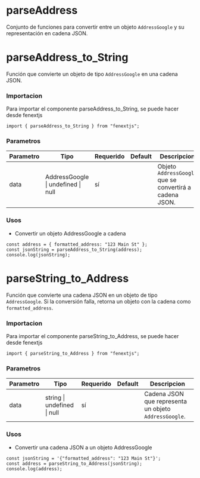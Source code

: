 # parseAddress

Conjunto de funciones para convertir entre un objeto `AddressGoogle` y su representación en cadena JSON.

# parseAddress_to_String

Función que convierte un objeto de tipo `AddressGoogle` en una cadena JSON.

### Importacion

Para importar el componente parseAddress_to_String, se puede hacer desde fenextjs

```tsx copy
import { parseAddress_to_String } from "fenextjs";
```

### Parametros

| Parametro | Tipo | Requerido | Default | Descripcion |
| --------- | ---- | --------- | ------- | ----------- |
| data | AddressGoogle \| undefined \| null | sí |  | Objeto `AddressGoogle` que se convertirá a cadena JSON. |
### Usos

- Convertir un objeto AddressGoogle a cadena

```tsx copy
const address = { formatted_address: "123 Main St" };
const jsonString = parseAddress_to_String(address);
console.log(jsonString);
```



# parseString_to_Address

Función que convierte una cadena JSON en un objeto de tipo `AddressGoogle`. Si la conversión falla, retorna un objeto con la cadena como `formatted_address`.

### Importacion

Para importar el componente parseString_to_Address, se puede hacer desde fenextjs

```tsx copy
import { parseString_to_Address } from "fenextjs";
```

### Parametros

| Parametro | Tipo | Requerido | Default | Descripcion |
| --------- | ---- | --------- | ------- | ----------- |
| data | string \| undefined \| null | sí |  | Cadena JSON que representa un objeto `AddressGoogle`. |
### Usos

- Convertir una cadena JSON a un objeto AddressGoogle

```tsx copy
const jsonString = '{"formatted_address": "123 Main St"}';
const address = parseString_to_Address(jsonString);
console.log(address);
```



